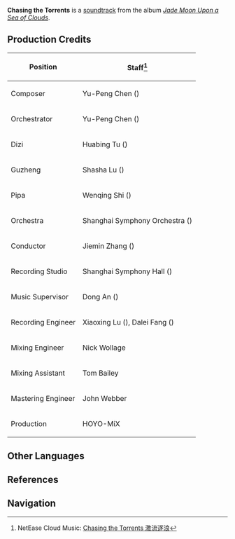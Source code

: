 {{Soundtrack Infobox
|title          =
|image          = Jade Moon Upon a Sea of Clouds.jpg
|album          = Jade Moon Upon a Sea of Clouds
|disc           = 3
|number         = 68
|featured       =
|featured2      =
|featured3      =
|featured_disc  =
|featured_disc2 =
|featured_disc3 =
|youtube_id     = keeqPGo-JZ4
|youtube_time   = 259
|spotify_id     = 7kdCsTElryhtspvrUVXfBS
|played_in      = Liyue Battle Theme
|during         = [[Liyue]] (Combat)
|domain         =
|previous       = Rapid as Wildfires
|next           = Gallant Challenge
}}
'''Chasing the Torrents''' is a [[soundtrack]] from the album ''[[Jade Moon Upon a Sea of Clouds]]''.

==Production Credits==
{| class="wikitable" style="text-align:left; height:0.5em"
! Position
! Staff<ref>NetEase Cloud Music: [https://music.163.com/#/song?id=1492283138 Chasing the Torrents 激流逐浪]</ref>
|-
! Composer
| Yu-Peng Chen ({{Lang|zh=陈致逸|mini=1}})
|-
! Orchestrator
| Yu-Peng Chen ({{Lang|zh=陈致逸|mini=1}})
|-
! Dizi
| Huabing Tu ({{Lang|zh=屠化冰|mini=1}})
|-
! Guzheng
| Shasha Lu ({{Lang|zh=陆莎莎|mini=1}})
|-
! Pipa
| Wenqing Shi ({{Lang|zh=施文卿|mini=1}})
|-
! Orchestra
| Shanghai Symphony Orchestra ({{Lang|zh=上海交响乐团|mini=1}})
|-
! Conductor
| Jiemin Zhang ({{Lang|zh=张洁敏|mini=1}})
|-
! Recording Studio
| Shanghai Symphony Hall ({{Lang|zh=上海交响乐团音乐厅|mini=1}})
|-
! Music Supervisor
| Dong An ({{Lang|zh=安栋|mini=1}})
|-
! Recording Engineer
| Xiaoxing Lu ({{Lang|zh=陆晓幸|mini=1}}), Dalei Fang ({{Lang|zh=房大磊|mini=1}})
|-
! Mixing Engineer
| Nick Wollage
|-
! Mixing Assistant
| Tom Bailey
|-
! Mastering Engineer
| John Webber
|-
! Production
| HOYO-MiX
|}

==Other Languages==
{{Other Languages|default_hidden = 1
|en      = Chasing the Torrents
|zhs     = 激流逐浪
|zhs_rm  = Jīliú Zhúlàng
|ja      = 激流の如く
|ja_rm   = Gekiryuu no Gotoku
}}

==References==
{{Reflist}}

==Navigation==
{{Soundtrack Navbox|Jade Moon Upon a Sea of Clouds}}